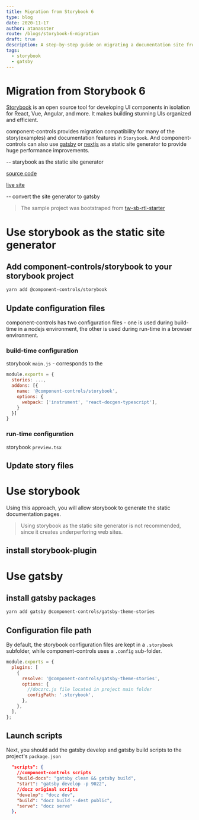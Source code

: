 ```yaml
---
title: Migration from Storybook 6
type: blog
date: 2020-11-17
author: atanasster
route: /blogs/storybook-6-migration
draft: true
description: A step-by-step guide on migrating a documentation site from Storybook 6 to component-controls.
tags:
  - storybook
  - gatsby
---
```



# Migration from Storybook 6

[Storybook](https://storybook.js.org) is an open source tool for developing UI components in isolation for React, Vue, Angular, and more. It makes building stunning UIs organized and efficient.

component-controls provides migration compatibility for many of the story(examples) and documentation features in `Storybook`. And component-controls can also use [gatsby](/tutorial/getting-started/gatsby) or [nextjs](/tutorial/getting-started/nextjs) as a static site generator to provide huge performance improvements.

-- starybook as the static site generator

[source code](https://github.com/ccontrols/component-controls/tree/master/examples/docz-migration)

[live site](https://storybook-6-migration.netlify.app)

-- convert the site generator to gatsby

> The sample project was bootstraped from [tw-sb-rtl-starter](https://github.com/ssengalanto/tw-sb-rtl-starter)

# Use storybook as the static site generator

## Add component-controls/storybook to your storybook project

```sh
yarn add @component-controls/storybook
```

## Update configuration files

component-controls has two configuration files - one is used during build-time in a nodejs environment, the other is used during run-time in a browser environment. 

### build-time configuration

storybook `main.js` - corresponds to the 

```js:title=.storybook/main.js
module.exports = {
  stories: ...,
  addons: [{
    name: '@component-controls/storybook',
    options: {
      webpack: ['instrument', 'react-docgen-typescript'],
    }
  }]
}
```

### run-time configuration

storybook `preview.tsx`

## Update story files

# Use storybook

Using this approach, you will allow storybook to generate the static documentation pages. 

> Using storybook as the static site generator is not recommended, since it creates underperforing web sites.

## install storybook-plugin

# Use gatsby

## install gatsby packages

```bash
yarn add gatsby @component-controls/gatsby-theme-stories
```

## Configuration file path

 By default, the storybook configuration files are kept in a `.storybook` subfolder, while component-controls uses a `.config` sub-folder.

```js:title=gatsby-config.js
module.exports = {
  plugins: [
    {
      resolve: '@component-controls/gatsby-theme-stories',
      options: {
        //doczrc.js file located in project main folder
        configPath: '.storybook',
      },
    },
  ],
};
```

## Launch scripts

Next, you should add the gatsby develop and gatsby build scripts to the project's `package.json`

```json:title=package.json
  "scripts": {
    //component-controls scripts
    "build-docs": "gatsby clean && gatsby build",
    "start": "gatsby develop -p 9022",
    //docz original scripts
    "develop": "docz dev",
    "build": "docz build --dest public",
    "serve": "docz serve"
  },
```

